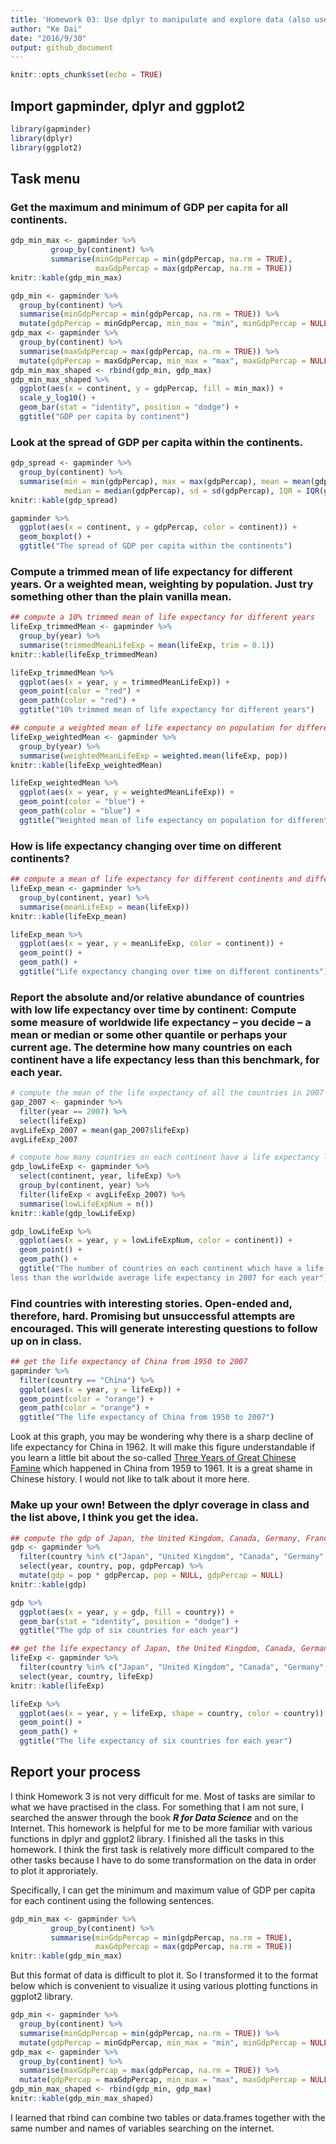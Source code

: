```yaml
---
title: 'Homework 03: Use dplyr to manipulate and explore data (also use ggplot2)'
author: "Ke Dai"
date: "2016/9/30"
output: github_document
---
```


```r
knitr::opts_chunk$set(echo = TRUE)
```

## Import gapminder, dplyr and ggplot2

```r
library(gapminder)
library(dplyr)
library(ggplot2)
```

## Task menu
### Get the maximum and minimum of GDP per capita for all continents.
```r
gdp_min_max <- gapminder %>% 
         group_by(continent) %>% 
         summarise(minGdpPercap = min(gdpPercap, na.rm = TRUE), 
                   maxGdpPercap = max(gdpPercap, na.rm = TRUE))
knitr::kable(gdp_min_max)
```
```r
gdp_min <- gapminder %>% 
  group_by(continent) %>% 
  summarise(minGdpPercap = min(gdpPercap, na.rm = TRUE)) %>% 
  mutate(gdpPercap = minGdpPercap, min_max = "min", minGdpPercap = NULL) 
gdp_max <- gapminder %>% 
  group_by(continent) %>% 
  summarise(maxGdpPercap = max(gdpPercap, na.rm = TRUE)) %>%    
  mutate(gdpPercap = maxGdpPercap, min_max = "max", maxGdpPercap = NULL) 
gdp_min_max_shaped <- rbind(gdp_min, gdp_max)
gdp_min_max_shaped %>% 
  ggplot(aes(x = continent, y = gdpPercap, fill = min_max)) +
  scale_y_log10() +
  geom_bar(stat = "identity", position = "dodge") +
  ggtitle("GDP per capita by continent")
```

### Look at the spread of GDP per capita within the continents.
```r
gdp_spread <- gapminder %>% 
  group_by(continent) %>% 
  summarise(min = min(gdpPercap), max = max(gdpPercap), mean = mean(gdpPercap),
            median = median(gdpPercap), sd = sd(gdpPercap), IQR = IQR(gdpPercap))
knitr::kable(gdp_spread)
```
```r
gapminder %>% 
  ggplot(aes(x = continent, y = gdpPercap, color = continent)) +
  geom_boxplot() +
  ggtitle("The spread of GDP per capita within the continents")
```

### Compute a trimmed mean of life expectancy for different years. Or a weighted mean, weighting by population. Just try something other than the plain vanilla mean.
```r
## compute a 10% trimmed mean of life expectancy for different years
lifeExp_trimmedMean <- gapminder %>% 
  group_by(year) %>% 
  summarise(trimmedMeanLifeExp = mean(lifeExp, trim = 0.1))
knitr::kable(lifeExp_trimmedMean)
```
```r
lifeExp_trimmedMean %>% 
  ggplot(aes(x = year, y = trimmedMeanLifeExp)) +
  geom_point(color = "red") +
  geom_path(color = "red") +
  ggtitle("10% trimmed mean of life expectancy for different years")
```
```r
## compute a weighted mean of life expectancy on population for different years
lifeExp_weightedMean <- gapminder %>% 
  group_by(year) %>% 
  summarise(weightedMeanLifeExp = weighted.mean(lifeExp, pop))
knitr::kable(lifeExp_weightedMean)
```
```r
lifeExp_weightedMean %>% 
  ggplot(aes(x = year, y = weightedMeanLifeExp)) +
  geom_point(color = "blue") +
  geom_path(color = "blue") +
  ggtitle("Weighted mean of life expectancy on population for different years")
```

### How is life expectancy changing over time on different continents?
```r
## compute a mean of life expectancy for different continents and different years
lifeExp_mean <- gapminder %>% 
  group_by(continent, year) %>% 
  summarise(meanLifeExp = mean(lifeExp))
knitr::kable(lifeExp_mean)
```
```r
lifeExp_mean %>% 
  ggplot(aes(x = year, y = meanLifeExp, color = continent)) +
  geom_point() +
  geom_path() +
  ggtitle("Life expectancy changing over time on different continents")
```

### Report the absolute and/or relative abundance of countries with low life expectancy over time by continent: Compute some measure of worldwide life expectancy – you decide – a mean or median or some other quantile or perhaps your current age. The determine how many countries on each continent have a life expectancy less than this benchmark, for each year.
```r
# compute the mean of the life expectancy of all the countries in 2007 as the benchmark
gap_2007 <- gapminder %>% 
  filter(year == 2007) %>% 
  select(lifeExp)
avgLifeExp_2007 = mean(gap_2007$lifeExp)
avgLifeExp_2007

# compute how many countries on each continent have a life expectancy less than this benchmark for each year
gdp_lowLifeExp <- gapminder %>%
  select(continent, year, lifeExp) %>% 
  group_by(continent, year) %>% 
  filter(lifeExp < avgLifeExp_2007) %>% 
  summarise(lowLifeExpNum = n())
knitr::kable(gdp_lowLifeExp)
```
```r
gdp_lowLifeExp %>% 
  ggplot(aes(x = year, y = lowLifeExpNum, color = continent)) +
  geom_point() +
  geom_path() +
  ggtitle("The number of countries on each continent which have a life expectancy 
less than the worldwide average life expectancy in 2007 for each year")
```

### Find countries with interesting stories. Open-ended and, therefore, hard. Promising but unsuccessful attempts are encouraged. This will generate interesting questions to follow up on in class.
```r
## get the life expectancy of China from 1950 to 2007
gapminder %>% 
  filter(country == "China") %>% 
  ggplot(aes(x = year, y = lifeExp)) +
  geom_point(color = "orange") +
  geom_path(color = "orange") +
  ggtitle("The life expectancy of China from 1950 to 2007")
```

Look at this graph, you may be wondering why there is a sharp decline of life expectancy for China in 1962. It will make this figure understandable if you learn a little bit about the so-called <a href = "https://en.wikipedia.org/wiki/Great_Chinese_Famine">Three Years of Great Chinese Famine</a> which happened in China from 1959 to 1961. It is a great shame in Chinese history. I would not like to talk about it more here. 

### Make up your own! Between the dplyr coverage in class and the list above, I think you get the idea.
```r
## compute the gdp of Japan, the United Kingdom, Canada, Germany, France and China for each year
gdp <- gapminder %>% 
  filter(country %in% c("Japan", "United Kingdom", "Canada", "Germany", "France", "China")) %>% 
  select(year, country, pop, gdpPercap) %>% 
  mutate(gdp = pop * gdpPercap, pop = NULL, gdpPercap = NULL)
knitr::kable(gdp)
```
```r
gdp %>% 
  ggplot(aes(x = year, y = gdp, fill = country)) +
  geom_bar(stat = "identity", position = "dodge") +
  ggtitle("The gdp of six countries for each year")
```
```r
## get the life expectancy of Japan, the United Kingdom, Canada, Germany, France and China for each year
lifeExp <- gapminder %>% 
  filter(country %in% c("Japan", "United Kingdom", "Canada", "Germany", "France", "China")) %>% 
  select(year, country, lifeExp)
knitr::kable(lifeExp)
```
```r
lifeExp %>% 
  ggplot(aes(x = year, y = lifeExp, shape = country, color = country)) +
  geom_point() +
  geom_path() +
  ggtitle("The life expectancy of six countries for each year")
```

## Report your process
I think Homework 3 is not very difficult for me. Most of tasks are similar to what we have practised in the class. For something that I am not sure, I searched the answer through the book ***R for Data Science*** and on the Internet. This homework is helpful for me to be more familiar with various functions in dplyr and ggplot2 library. I finished all the tasks in this homework. I think the first task is relatively more difficult compared to the other tasks because I have to do some transformation on the data in order to plot it approriately. 

Specifically, I can get the minimum and maximum value of GDP per capita for each continent using the following sentences.
```r
gdp_min_max <- gapminder %>% 
         group_by(continent) %>% 
         summarise(minGdpPercap = min(gdpPercap, na.rm = TRUE), 
                   maxGdpPercap = max(gdpPercap, na.rm = TRUE))
knitr::kable(gdp_min_max)
```

But this format of data is difficult to plot it. So I transformed it to the format below which is convenient to visualize it using various plotting functions in ggplot2 library. 
```r
gdp_min <- gapminder %>% 
  group_by(continent) %>% 
  summarise(minGdpPercap = min(gdpPercap, na.rm = TRUE)) %>% 
  mutate(gdpPercap = minGdpPercap, min_max = "min", minGdpPercap = NULL) 
gdp_max <- gapminder %>% 
  group_by(continent) %>% 
  summarise(maxGdpPercap = max(gdpPercap, na.rm = TRUE)) %>%    
  mutate(gdpPercap = maxGdpPercap, min_max = "max", maxGdpPercap = NULL) 
gdp_min_max_shaped <- rbind(gdp_min, gdp_max)
knitr::kable(gdp_min_max_shaped)
```

I learned that rbind can combine two tables or data.frames together with the same number and names of variables searching on the internet.
